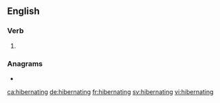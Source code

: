 ==English==

===Verb===
{{head|en|present participle}}

# {{present participle of|hibernate|lang=en|nocat=1}}

===Anagrams===
* {{l|en|breathing in}}

[[ca:hibernating]]
[[de:hibernating]]
[[fr:hibernating]]
[[sv:hibernating]]
[[vi:hibernating]]